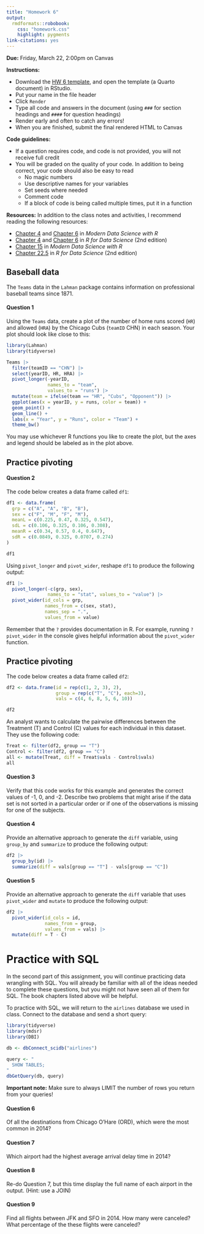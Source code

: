 ```yaml
---
title: "Homework 6"
output: 
  rmdformats::robobook:
    css: "homework.css"
    highlight: pygments
link-citations: yes
---
```


**Due:** Friday, March 22, 2:00pm on Canvas

**Instructions:** 

* Download the [HW 6 template](https://sta279-s24.github.io/homework/hw_6_template.qmd), and open the template (a Quarto document) in RStudio. 
* Put your name in the file header
* Click `Render`
* Type all code and answers in the document (using `###` for section headings and `####` for question headings)
* Render early and often to catch any errors!
* When you are finished, submit the final rendered HTML to Canvas

**Code guidelines:**

* If a question requires code, and code is not provided, you will not receive full credit
* You will be graded on the quality of your code. In addition to being correct, your code should also be easy to read
  * No magic numbers
  * Use descriptive names for your variables
  * Set seeds where needed
  * Comment code
  * If a block of code is being called multiple times, put it in a function
  
**Resources:** In addition to the class notes and activities, I recommend reading the following resources:

* [Chapter 4](https://mdsr-book.github.io/mdsr3e/04-dataI.html) and [Chapter 6](https://mdsr-book.github.io/mdsr3e/06-dataII.html) in *Modern Data Science with R*
* [Chapter 4](https://r4ds.hadley.nz/data-transform) and [Chapter 6](https://r4ds.hadley.nz/data-tidy) in *R for Data Science* (2nd edition)
* [Chapter 15](https://mdsr-book.github.io/mdsr3e/15-sqlI.html) in *Modern Data Science with R*
* [Chapter 22.5](https://r4ds.hadley.nz/databases#sql) in *R for Data Science* (2nd edition)



## Baseball data

The `Teams` data in the `Lahman` package contains information on professional baseball teams since 1871. 

:::{.question}
#### Question 1

Using the `Teams` data, create a plot of the number of home runs scored (`HR`) and allowed (`HRA`) by the Chicago Cubs (`teamID` CHN) in each season. Your plot should look like close to this:

```r
library(Lahman)
library(tidyverse)

Teams |>
  filter(teamID == "CHN") |>
  select(yearID, HR, HRA) |>
  pivot_longer(-yearID,
               names_to = "team",
               values_to = "runs") |>
  mutate(team = ifelse(team == "HR", "Cubs", "Opponent")) |>
  ggplot(aes(x = yearID, y = runs, color = team)) +
  geom_point() +
  geom_line() +
  labs(x = "Year", y = "Runs", color = "Team") +
  theme_bw()
```

You may use whichever R functions you like to create the plot, but the axes and legend should be labeled as in the plot above.

:::


## Practice pivoting

:::{.question}
#### Question 2

The code below creates a data frame called `df1`:

```r
df1 <- data.frame(
  grp = c("A", "A", "B", "B"),
  sex = c("F", "M", "F", "M"),
  meanL = c(0.225, 0.47, 0.325, 0.547),
  sdL = c(0.106, 0.325, 0.106, 0.308),
  meanR = c(0.34, 0.57, 0.4, 0.647),
  sdR = c(0.0849, 0.325, 0.0707, 0.274)
)

df1
```

Using `pivot_longer` and `pivot_wider`, reshape `df1` to produce the following output:

```r
df1 |>
  pivot_longer(-c(grp, sex),
               names_to = "stat", values_to = "value") |>
  pivot_wider(id_cols = grp,
              names_from = c(sex, stat),
              names_sep = ".",
              values_from = value)
```

Remember that the `?` provides documentation in R. For example, running `?pivot_wider` in the console gives helpful information about the `pivot_wider` function.
:::

## Practice pivoting

The code below creates a data frame called `df2`:

```r
df2 <- data.frame(id = rep(c(1, 2, 3), 2),
                  group = rep(c("T", "C"), each=3),
                  vals = c(4, 6, 8, 5, 6, 10))

df2
```

An analyst wants to calculate the pairwise differences between the Treatment (T) and Control (C) values for each individual in this dataset. They use the following code:

```r
Treat <- filter(df2, group == "T")
Control <- filter(df2, group == "C")
all <- mutate(Treat, diff = Treat$vals - Control$vals)
all
```


:::{.question}
#### Question 3

Verify that this code works for this example and generates the correct values of -1, 0, and -2. Describe two problems that might arise if the data set is not sorted in a particular order or if one of the observations is missing for one of the subjects.
:::

:::{.question}
#### Question 4

Provide an alternative approach to generate the `diff` variable, using `group_by` and `summarize` to produce the following output:

```r
df2 |>
  group_by(id) |>
  summarize(diff = vals[group == "T"] - vals[group == "C"])
```

:::

:::{.question}
#### Question 5

Provide an alternative approach to generate the `diff` variable that uses `pivot_wider` and `mutate` to produce the following output:

```r
df2 |>
  pivot_wider(id_cols = id,
              names_from = group,
              values_from = vals) |>
  mutate(diff = T - C)
```

:::


# Practice with SQL

In the second part of this assignment, you will continue practicing data wrangling with SQL. You will already be familiar with all of the ideas needed to complete these questions, but you might not have seen all of them for SQL. The book chapters listed above will be helpful.

To practice with SQL, we will return to the `airlines` database we used in class.  Connect to the database and send a short query:

```r
library(tidyverse)
library(mdsr)
library(DBI)

db <- dbConnect_scidb("airlines")

query <- "
  SHOW TABLES;
"
dbGetQuery(db, query)
```

**Important note:** Make sure to always LIMIT the number of rows you return from your queries!


:::{.question}
#### Question 6

Of all the destinations from Chicago O’Hare (ORD), which were the most common in 2014?

:::

:::{.question}
#### Question 7

Which airport had the highest average arrival delay time in 2014?

:::

:::{.question}
#### Question 8

Re-do Question 7, but this time display the full name of each airport in the output. (Hint: use a JOIN)

:::

:::{.question}
#### Question 9

Find all flights between JFK and SFO in 2014. How many were canceled? What percentage of the these flights were canceled?

:::




